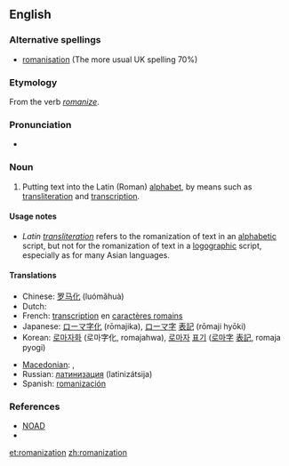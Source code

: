 {{wikipedia}}
==English==

===Alternative spellings===
* [[romanisation]] (The more usual UK spelling 70%)

===Etymology===
From the verb ''[[romanize]]''.

===Pronunciation===
* {{audio|en-us-Romanization.ogg|Audio (US)}}

===Noun===
{{en-noun}}

# Putting text into the Latin (Roman) [[alphabet]], by means such as [[transliteration]] and [[transcription]].

====Usage notes====
* ''Latin [[transliteration]]'' refers to the romanization of text in an [[alphabetic]] script, but not for the romanization of text in a [[logographic]] script, especially as for many Asian languages.

====Translations====
{{trans-top|Putting text into the Latin (Roman) alphabet}}
* Chinese: [[罗马化]] (luómǎhuà)
* Dutch: {{t+|nl|romanisatie|f}}
* French: [[transcription]] en [[caractère romain|caractères romains]]
* Japanese: [[ローマ字化]] (rōmajika), [[ローマ字]] [[表記]] (rōmaji hyōki)
* Korean: [[로마자화]] (로마字化, romajahwa), [[로마자]] [[표기]] ([[로마字]] [[表記]], romaja pyogi)
{{trans-mid}}
* [[Macedonian]]: {{t|mk|романизација|f|tr=romanizácija|sc=Cyrl}},  {{t|mk|латинизација|f|tr=latinizácija|sc=Cyrl}}
* Russian: [[латинизация]] (latinizátsija) {{f}}
* Spanish: [[romanización]] {{f}}
{{trans-bottom}}

===References===
* [[NOAD]]
* {{R:Canadian Oxford 2004|romanize}}

[[et:romanization]]
[[zh:romanization]]